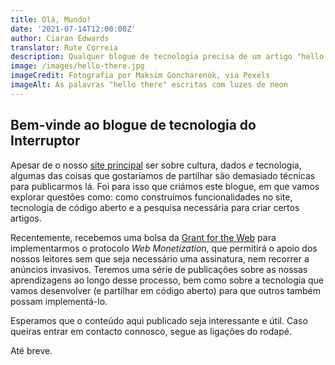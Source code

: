 ```yaml
---
title: Olá, Mundo!
date: '2021-07-14T12:00:00Z'
author: Ciaran Edwards
translator: Rute Correia
description: Qualquer blogue de tecnologia precisa de um artigo "hello, world" ("olá, mundo"). Este é o nosso.
image: /images/hello-there.jpg
imageCredit: Fotografia por Maksim Goncharenok, via Pexels
imageAlt: As palavras "hello there" escritas com luzes de neon
---
```


## Bem-vinde ao blogue de tecnologia do Interruptor

Apesar de o nosso [site principal](https://interruptor.pt) ser sobre cultura, dados _e_ tecnologia, algumas das coisas que gostaríamos de partilhar são demasiado técnicas para publicarmos lá. Foi para isso que criámos este blogue, em que vamos explorar questões como: como construímos funcionalidades no site, tecnologia de código aberto e a pesquisa necessária para criar certos artigos.

Recentemente, recebemos uma bolsa da [Grant for the Web](https://grantfortheweb.org) para implementarmos o protocolo _Web Monetization_, que permitirá o apoio dos nossos leitores sem que seja necessário uma assinatura, nem recorrer a anúncios invasivos. Teremos uma série de publicações sobre as nossas aprendizagens ao longo desse processo, bem como sobre a tecnologia que vamos desenvolver (e partilhar em código aberto) para que outros também possam implementá-lo.

Esperamos que o conteúdo aqui publicado seja interessante e útil. Caso queiras entrar em contacto connosco, segue as ligações do rodapé.

Até breve.
